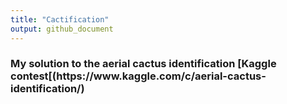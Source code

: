 ```yaml
---
title: "Cactification"
output: github_document
---
```


### My solution to the aerial cactus identification [Kaggle contest[(https://www.kaggle.com/c/aerial-cactus-identification/)
